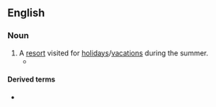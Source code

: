 ==English==

===Noun===
{{en-noun}}

# A [[resort]] visited for [[holiday]]s/[[vacation]]s during the summer.
#* {{quote-book
|en
|year=1978
|last=Nixon
|first=Richard
|authorlink=Richard Nixon
|chapter=The Presidency 1969-1972
|title=RN: the Memoirs of Richard Nixon
|url=https://archive.org/details/rnmemoirsofricha00nixo/
|publisher={{w|Grosset & Dunlap}}
|ISBN=0-448-14374-7
|LCCN=77-87793
|OCLC=760525066
|OL=7561812M
|page=573
|pageurl=https://archive.org/details/rnmemoirsofricha00nixo/page/573/
|text=Hangchow is built around large lakes and gardens. In the days when the emperors used it as a '''summer resort''', it was known as the most beautiful city in China. I know that Mao enjoyed taking vacations there and staying in an exquisite old palace that had been turned into a government guesthouse.}}

====Derived terms====
* {{l|en|summer resorter}}